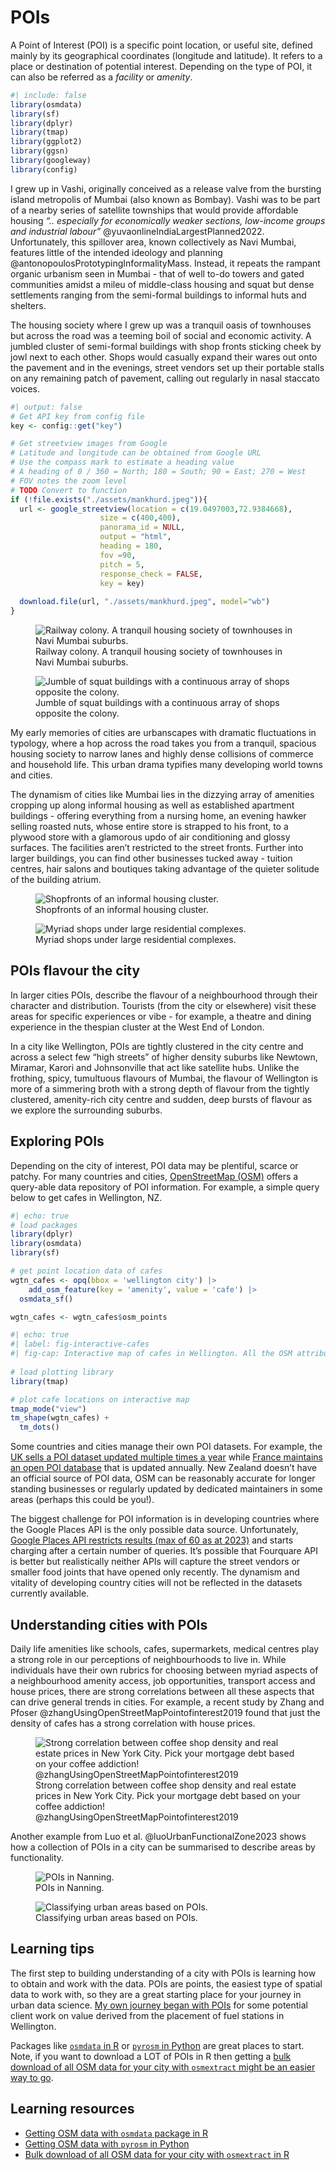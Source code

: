 # POIs

::: {.callout-note}
A Point of Interest (POI) is a specific point location, or useful site, defined mainly by its geographical coordinates (longitude and latitude). It refers to a place or destination of potential interest. Depending on the type of POI, it can also be referred as a _facility_ or _amenity_. 
:::

```r
#| include: false
library(osmdata)
library(sf)
library(dplyr)
library(tmap)
library(ggplot2)
library(ggsn)
library(googleway)
library(config)
```

I grew up in Vashi, originally conceived as a release valve from the bursting island metropolis of Mumbai (also known as Bombay). Vashi was to be part of a nearby series of satellite townships that would provide affordable housing _".. especially for economically weaker sections, low-income groups and industrial labour"_ @yuvaonlineIndiaLargestPlanned2022. Unfortunately, this spillover area, known collectively as Navi Mumbai, features little of the intended ideology and planning @antonopoulosPrototypingInformalityMass. Instead, it repeats the rampant organic urbanism seen in Mumbai - that of well to-do towers and gated communities amidst a mileu of middle-class housing and squat but dense settlements ranging from the semi-formal buildings to informal huts and shelters.   

<!-- Connection of well-todo and poor with the above paragraph -->
The housing society where I grew up was a tranquil oasis of townhouses but across the road was a teeming boil of social and economic activity. A jumbled cluster of semi-formal buildings with shop fronts sticking cheek by jowl next to each other. Shops would casually expand their wares out onto the pavement and in the evenings, street vendors set up their portable stalls on any remaining patch of pavement, calling out regularly in nasal staccato voices. 

```r
#| output: false
# Get API key from config file
key <- config::get("key")

# Get streetview images from Google
# Latitude and longitude can be obtained from Google URL
# Use the compass mark to estimate a heading value
# A heading of 0 / 360 = North; 180 = South; 90 = East; 270 = West
# FOV notes the zoom level
# TODO Convert to function
if (!file.exists("./assets/mankhurd.jpeg")){
  url <- google_streetview(location = c(19.0497003,72.9384668),
                    size = c(400,400),
                    panorama_id = NULL,
                    output = "html",
                    heading = 180,
                    fov =90,
                    pitch = 5,
                    response_check = FALSE,
                    key = key)
  
  download.file(url, "./assets/mankhurd.jpeg", model="wb")  
}
```
::: {layout-ncol=2}

![Railway colony. A tranquil housing society of townhouses in Navi Mumbai suburbs.](./assets/railway-colony.jpeg)

![Jumble of squat buildings with a continuous array of shops opposite the colony.](./assets/railway-colony-opp-2.jpeg)

:::

My early memories of cities are urbanscapes with dramatic fluctuations in typology, where a hop across the road takes you from a tranquil, spacious housing society to narrow lanes and highly dense collisions of commerce and household life. This urban drama typifies many developing world towns and cities. 

The dynamism of cities like Mumbai lies in the dizzying array of amenities cropping up along informal housing as well as established apartment buildings - offering everything from a nursing home, an evening hawker selling roasted nuts, whose entire store is strapped to his front, to a plywood store with a glamorous updo of air conditioning and glossy surfaces. The facilities aren't restricted to the street fronts. Further into larger buildings, you can find other businesses tucked away - tuition centres, hair salons and boutiques taking advantage of the quieter solitude of the building atrium. 

::: {layout-ncol=2}

![Shopfronts of an informal housing cluster.](./assets/railway-colony-opp.jpeg)

![Myriad shops under large residential complexes.](./assets/sector-17.jpeg)
:::

## POIs flavour the city
In larger cities POIs, describe the flavour of a neighbourhood through their character and distribution. Tourists (from the city or elsewhere) visit these areas for specific experiences or vibe - for example, a theatre and dining experience in the thespian cluster at the West End of London. 

In a city like Wellington, POIs are tightly clustered in the city centre and across a select few "high streets" of higher density suburbs like Newtown, Miramar, Karori and Johnsonville that act like satellite hubs. Unlike the frothing, spicy, tumultuous flavours of Mumbai, the flavour of Wellington is more of a simmering broth with a strong depth of flavour from the tightly clustered, amenity-rich city centre and sudden, deep bursts of flavour as we explore the surrounding suburbs. 

## Exploring POIs
Depending on the city of interest, POI data may be plentiful, scarce or patchy. For many countries and cities, [OpenStreetMap (OSM)](https://www.openstreetmap.org/#map=20/-41.28925/174.76265&layers=H) offers a query-able data repository of POI information. For example, a simple query below to get cafes in Wellington, NZ. 

```r
#| echo: true
# load packages
library(dplyr)
library(osmdata)
library(sf)

# get point location data of cafes
wgtn_cafes <- opq(bbox = 'wellington city') |> 
    add_osm_feature(key = 'amenity', value = 'cafe') |> 
  osmdata_sf()

wgtn_cafes <- wgtn_cafes$osm_points
```

```r
#| echo: true
#| label: fig-interactive-cafes
#| fig-cap: Interactive map of cafes in Wellington. All the OSM attributes associated with cafes can be accessed by hovering and clicking on a given cafe location. Note, almost all of attributes are generally not filled in. 
 
# load plotting library
library(tmap)

# plot cafe locations on interactive map
tmap_mode("view")
tm_shape(wgtn_cafes) + 
  tm_dots()
```


Some countries and cities manage their own POI datasets. For example, the [UK sells a POI dataset updated multiple times a year](https://www.data.gov.uk/dataset/215b3b26-9332-4091-9fa9-26aa66d30b87/points-of-interest) while [France maintains an open POI database](https://www.data.gouv.fr/fr/datasets/base-sirene-des-entreprises-et-de-leurs-etablissements-siren-siret/) that is updated annually. New Zealand doesn't have an official source of POI data, OSM can be reasonably accurate for longer standing businesses or regularly updated by dedicated maintainers in some areas (perhaps this could be you!). 

The biggest challenge for POI information is in developing countries where the Google Places API is the only possible data source. Unfortunately, [Google Places API restricts results (max of 60 as at 2023)](https://github.com/eduardotaveiga/Google-Maps-Nearby-Places) and starts charging after a certain number of queries. It's possible that Fourquare API is better but realistically neither APIs will capture the street vendors or smaller food joints that have opened only recently. The dynamism and vitality of developing country cities will not be reflected in the datasets currently available. 


## Understanding cities with POIs
Daily life amenities like schools, cafes, supermarkets, medical centres play a strong role in our perceptions of neighbourhoods to live in. While individuals have their own rubrics for choosing between myriad aspects of a neighbourhood amenity access, job opportunities, transport access and house prices, there are strong correlations between all these aspects that can drive general trends in cities. For example, a recent study by Zhang and Pfoser @zhangUsingOpenStreetMapPointofinterest2019 found that just the density of cafes has a strong correlation with house prices. 

![Strong correlation between coffee shop density and real estate prices in New York City. Pick your mortgage debt based on your coffee addiction! @zhangUsingOpenStreetMapPointofinterest2019](./assets/pois-coffee-shops-real-estate-prices.png)

Another example from Luo et al. @luoUrbanFunctionalZone2023 shows how a collection of POIs in a city can be summarised to describe areas by functionality. 

::: {layout-ncol=2}

![POIs in Nanning.](./assets/pois-nanning.png)

![Classifying urban areas based on POIs.](./assets/area-classification-nanning.png)

:::


## Learning tips
The first step to building understanding of a city with POIs is learning how to obtain and work with the data. POIs are points, the easiest type of spatial data to work with, so they are a great starting place for your journey in urban data science. [My own journey began with POIs](https://shriv-portfolio.netlify.app/post/fuel-station-1/) for some potential client work on value derived from the placement of fuel stations in Wellington. 

Packages like [`osmdata` in R](https://cran.r-project.org/web/packages/osmdata/vignettes/osmdata.html) or [`pyrosm` in Python](https://pyrosm.readthedocs.io/en/latest/basics.html#read-points-of-interest) are great places to start. Note, if you want to download a LOT of POIs in R then getting a [bulk download of all OSM data for your city with `osmextract` might be an easier way to go](https://cran.r-project.org/web/packages/osmextract/vignettes/osmextract.html). 


## Learning resources
- [Getting OSM data with `osmdata` package in R](https://cran.r-project.org/web/packages/osmdata/vignettes/osmdata.html)
- [Getting OSM data with `pyrosm` in Python](https://pyrosm.readthedocs.io/en/latest/basics.html#read-points-of-interest)
-  [Bulk download of all OSM data for your city with `osmextract` in R](https://cran.r-project.org/web/packages/osmextract/vignettes/osmextract.html)
